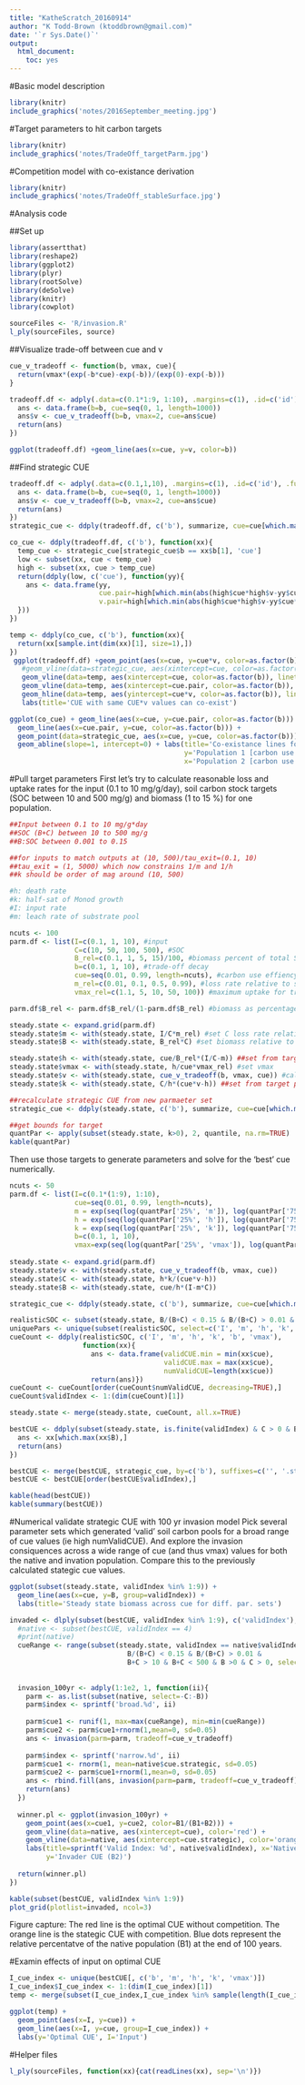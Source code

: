```yaml
---
title: "KatheScratch_20160914"
author: "K Todd-Brown (ktoddbrown@gmail.com)"
date: '`r Sys.Date()`'
output: 
  html_document: 
    toc: yes
---
```


#Basic model description
```r
library(knitr)
include_graphics('notes/2016September_meeting.jpg')
```

#Target parameters to hit carbon targets
```r
library(knitr)
include_graphics('notes/TradeOff_targetParm.jpg')
```

#Competition model with co-existance derivation
```r
library(knitr)
include_graphics('notes/TradeOff_stableSurface.jpg')
```

#Analysis code

##Set up
```r
library(assertthat)
library(reshape2)
library(ggplot2)
library(plyr)
library(rootSolve)
library(deSolve)
library(knitr)
library(cowplot)

sourceFiles <- 'R/invasion.R'
l_ply(sourceFiles, source)
```

##Visualize trade-off between cue and v
```r
cue_v_tradeoff <- function(b, vmax, cue){
  return(vmax*(exp(-b*cue)-exp(-b))/(exp(0)-exp(-b)))
}

tradeoff.df <- adply(.data=c(0.1*1:9, 1:10), .margins=c(1), .id=c('id'), .fun=function(b){
  ans <- data.frame(b=b, cue=seq(0, 1, length=1000))
  ans$v <- cue_v_tradeoff(b=b, vmax=2, cue=ans$cue)
  return(ans)
})

ggplot(tradeoff.df) +geom_line(aes(x=cue, y=v, color=b))
```

##Find strategic CUE
```r
tradeoff.df <- adply(.data=c(0.1,1,10), .margins=c(1), .id=c('id'), .fun=function(b){
  ans <- data.frame(b=b, cue=seq(0, 1, length=1000))
  ans$v <- cue_v_tradeoff(b=b, vmax=2, cue=ans$cue)
  return(ans)
})
strategic_cue <- ddply(tradeoff.df, c('b'), summarize, cue=cue[which.max(cue*v)])

co_cue <- ddply(tradeoff.df, c('b'), function(xx){
  temp_cue <- strategic_cue[strategic_cue$b == xx$b[1], 'cue']
  low <- subset(xx, cue < temp_cue)
  high <- subset(xx, cue > temp_cue)
  return(ddply(low, c('cue'), function(yy){
    ans <- data.frame(yy, 
                      cue.pair=high[which.min(abs(high$cue*high$v-yy$cue*yy$v)),'cue'],
                      v.pair=high[which.min(abs(high$cue*high$v-yy$cue*yy$v)),'v'])
  }))
})

temp <- ddply(co_cue, c('b'), function(xx){
  return(xx[sample.int(dim(xx)[1], size=1),])
})
 ggplot(tradeoff.df) +geom_point(aes(x=cue, y=cue*v, color=as.factor(b))) + 
   #geom_vline(data=strategic_cue, aes(xintercept=cue, color=as.factor(b))) +
   geom_vline(data=temp, aes(xintercept=cue, color=as.factor(b)), linetype='dotted') +
   geom_vline(data=temp, aes(xintercept=cue.pair, color=as.factor(b)), linetype='dotted') +
   geom_hline(data=temp, aes(yintercept=cue*v, color=as.factor(b)), linetype='dotted') +
   labs(title='CUE with same CUE*v values can co-exist')

ggplot(co_cue) + geom_line(aes(x=cue, y=cue.pair, color=as.factor(b))) + 
  geom_line(aes(x=cue.pair, y=cue, color=as.factor(b))) +
  geom_point(data=strategic_cue, aes(x=cue, y=cue, color=as.factor(b))) +
  geom_abline(slope=1, intercept=0) + labs(title='Co-existance lines for two populations',
                                           y='Population 1 [carbon use effiency]',
                                           x='Population 2 [carbon use effiency]')

```

#Pull target parameters
First let's try to calculate reasonable loss and uptake rates for the input (0.1 to 10 mg/g/day), soil carbon stock targets (SOC between 10 and 500 mg/g) and biomass (1 to 15 %) for one population.


```r

##Input between 0.1 to 10 mg/g*day
##SOC (B+C) between 10 to 500 mg/g
##B:SOC between 0.001 to 0.15

##for inputs to match outputs at (10, 500)/tau_exit=(0.1, 10)
##tau_exit = (1, 5000) which now constrains 1/m and 1/h
##k should be order of mag around (10, 500)

#h: death rate
#k: half-sat of Monod growth
#I: input rate
#m: leach rate of substrate pool

ncuts <- 100
parm.df <- list(I=c(0.1, 1, 10), #input
                C=c(10, 50, 100, 500), #SOC
                B_rel=c(0.1, 1, 5, 15)/100, #biomass percent of total SOC = B+C
                b=c(0.1, 1, 10), #trade-off decay
                cue=seq(0.01, 0.99, length=ncuts), #carbon use effiency
                m_rel=c(0.01, 0.1, 0.5, 0.99), #loss rate relative to system input
                vmax_rel=c(1.1, 5, 10, 50, 100)) #maximum uptake for trade-off relative loss

parm.df$B_rel <- parm.df$B_rel/(1-parm.df$B_rel) #biomass as percentage of C

steady.state <- expand.grid(parm.df)
steady.state$m <- with(steady.state, I/C*m_rel) #set C loss rate relative to input rate
steady.state$B <- with(steady.state, B_rel*C) #set biomass relative to C

steady.state$h <- with(steady.state, cue/B_rel*(I/C-m)) ##set from target parm analysis
steady.state$vmax <- with(steady.state, h/cue*vmax_rel) #set vmax
steady.state$v <- with(steady.state, cue_v_tradeoff(b, vmax, cue)) #calc v from tradeoff
steady.state$k <- with(steady.state, C/h*(cue*v-h)) ##set from target parm analysis

##recalculate strategic CUE from new parmaeter set
strategic_cue <- ddply(steady.state, c('b'), summarize, cue=cue[which.max(cue*v)])

##get bounds for target
quantPar <- apply(subset(steady.state, k>0), 2, quantile, na.rm=TRUE)
kable(quantPar)
```

Then use those targets to generate parameters and solve for the 'best' cue numerically.
```r
ncuts <- 50
parm.df <- list(I=c(0.1*(1:9), 1:10), 
                cue=seq(0.01, 0.99, length=ncuts),
                m = exp(seq(log(quantPar['25%', 'm']), log(quantPar['75%', 'm']), length=5)),
                h = exp(seq(log(quantPar['25%', 'h']), log(quantPar['75%', 'h']), length=10)),
                k = exp(seq(log(quantPar['25%', 'k']), log(quantPar['75%', 'k']), length=5)),
                b=c(0.1, 1, 10),
                vmax=exp(seq(log(quantPar['25%', 'vmax']), log(quantPar['75%', 'vmax']), length=5)))
          
steady.state <- expand.grid(parm.df)
steady.state$v <- with(steady.state, cue_v_tradeoff(b, vmax, cue))
steady.state$C <- with(steady.state, h*k/(cue*v-h))
steady.state$B <- with(steady.state, cue/h*(I-m*C))

strategic_cue <- ddply(steady.state, c('b'), summarize, cue=cue[which.max(cue*v)])

realisticSOC <- subset(steady.state, B/(B+C) < 0.15 & B/(B+C) > 0.01 & B+C > 10 & B+C < 500 & B >0 & C > 0)
uniquePars <- unique(subset(realisticSOC, select=c('I', 'm', 'h', 'k', 'b', 'vmax')))
cueCount <- ddply(realisticSOC, c('I', 'm', 'h', 'k', 'b', 'vmax'),
                  function(xx){
                    ans <- data.frame(validCUE.min = min(xx$cue),
                                      validCUE.max = max(xx$cue),
                                      numValidCUE=length(xx$cue))
                    return(ans)})
cueCount <- cueCount[order(cueCount$numValidCUE, decreasing=TRUE),]
cueCount$validIndex <- 1:(dim(cueCount)[1])

steady.state <- merge(steady.state, cueCount, all.x=TRUE)

bestCUE <- ddply(subset(steady.state, is.finite(validIndex) & C > 0 & B > 0), c('validIndex'), function(xx){
  ans <- xx[which.max(xx$B),]
  return(ans)
})

bestCUE <- merge(bestCUE, strategic_cue, by=c('b'), suffixes=c('', '.strategic'))
bestCUE <- bestCUE[order(bestCUE$validIndex),]

kable(head(bestCUE))
kable(summary(bestCUE))
```

#Numerical validate strategic CUE with 100 yr invasion model
Pick several parameter sets which generated 'valid' soil carbon pools for a broad range of cue values (ie high numValidCUE). And explore the invasion consiquences across a wide range of cue (and thus vmax) values for both the native and invation population. Compare this to the previously calculated stategic cue values.
```r

ggplot(subset(steady.state, validIndex %in% 1:9)) + 
  geom_line(aes(x=cue, y=B, group=validIndex)) + 
  labs(title='Steady state biomass across cue for diff. par. sets')

invaded <- dlply(subset(bestCUE, validIndex %in% 1:9), c('validIndex'), function(native){
  #native <- subset(bestCUE, validIndex == 4)
  #print(native)
  cueRange <- range(subset(steady.state, validIndex == native$validIndex & 
                             B/(B+C) < 0.15 & B/(B+C) > 0.01 & 
                             B+C > 10 & B+C < 500 & B >0 & C > 0, select='cue'))
  
  
  invasion_100yr <- adply(1:1e2, 1, function(ii){
    parm <- as.list(subset(native, select=-C:-B))
    parm$index <- sprintf('broad.%d', ii)
    
    parm$cue1 <- runif(1, max=max(cueRange), min=min(cueRange))
    parm$cue2 <- parm$cue1+rnorm(1,mean=0, sd=0.05)
    ans <- invasion(parm=parm, tradeoff=cue_v_tradeoff)
    
    parm$index <- sprintf('narrow.%d', ii)
    parm$cue1 <- rnorm(1, mean=native$cue.strategic, sd=0.05)
    parm$cue2 <- parm$cue1+rnorm(1,mean=0, sd=0.05)
    ans <- rbind.fill(ans, invasion(parm=parm, tradeoff=cue_v_tradeoff))
    return(ans)
  })
  
  winner.pl <- ggplot(invasion_100yr) + 
    geom_point(aes(x=cue1, y=cue2, color=B1/(B1+B2))) + 
    geom_vline(data=native, aes(xintercept=cue), color='red') + 
    geom_vline(data=native, aes(xintercept=cue.strategic), color='orange') +
    labs(title=sprintf('Valid Index: %d', native$validIndex), x='Native CUE (B1)',
         y='Invader CUE (B2)')
  
  return(winner.pl)
})

kable(subset(bestCUE, validIndex %in% 1:9))
plot_grid(plotlist=invaded, ncol=3)
```

Figure capture: The red line is the optimal CUE without competition. The orange line is the stategic CUE with competition. Blue dots represent the relative percentatve of the native population (B1) at the end of 100 years.

#Examin effects of input on optimal CUE
```r
I_cue_index <- unique(bestCUE[, c('b', 'm', 'h', 'k', 'vmax')])
I_cue_index$I_cue_index <- 1:(dim(I_cue_index)[1])
temp <- merge(subset(I_cue_index,I_cue_index %in% sample(length(I_cue_index), 50)), bestCUE)

ggplot(temp) + 
  geom_point(aes(x=I, y=cue)) +
  geom_line(aes(x=I, y=cue, group=I_cue_index)) +
  labs(y='Optimal CUE', I='Input')
```

#Helper files
```r
l_ply(sourceFiles, function(xx){cat(readLines(xx), sep='\n')})
```
